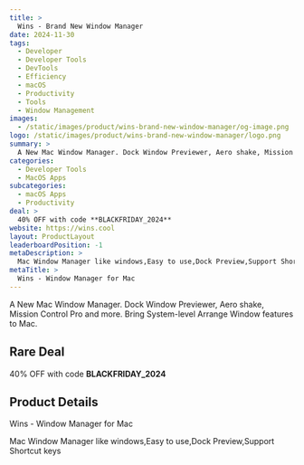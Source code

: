 ```yaml
---
title: >
  Wins - Brand New Window Manager
date: 2024-11-30
tags:
  - Developer
  - Developer Tools
  - DevTools
  - Efficiency
  - macOS
  - Productivity
  - Tools
  - Window Management
images:
  - /static/images/product/wins-brand-new-window-manager/og-image.png
logo: /static/images/product/wins-brand-new-window-manager/logo.png
summary: >
  A New Mac Window Manager. Dock Window Previewer, Aero shake, Mission Control Pro and more. Bring System-level Arrange Window features to Mac.
categories:
  - Developer Tools
  - MacOS Apps
subcategories:
  - macOS Apps
  - Productivity
deal: >
  40% OFF with code **BLACKFRIDAY_2024**
website: https://wins.cool
layout: ProductLayout
leaderboardPosition: -1
metaDescription: >
  Mac Window Manager like windows,Easy to use,Dock Preview,Support Shortcut keys
metaTitle: >
  Wins - Window Manager for Mac
---
```

A New Mac Window Manager. Dock Window Previewer, Aero shake, Mission Control Pro and more. Bring System-level Arrange Window features to Mac.

## Rare Deal

40% OFF with code **BLACKFRIDAY_2024**

## Product Details

Wins - Window Manager for Mac

Mac Window Manager like windows,Easy to use,Dock Preview,Support Shortcut keys
